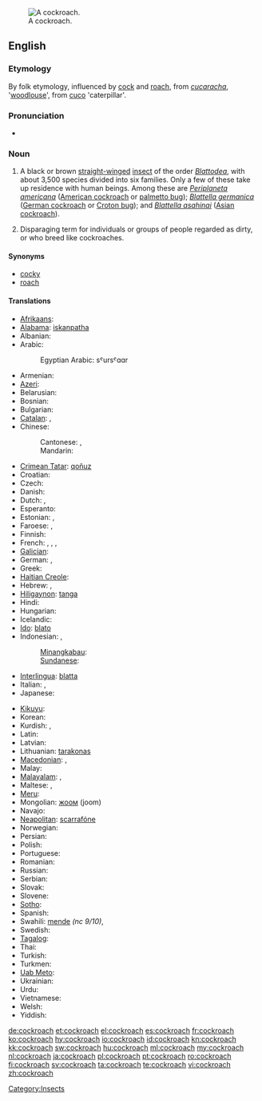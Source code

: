 [[Image:Cockroachcloseup.jpg|thumb|A cockroach.]]
==English==

{{wikipedia}}

===Etymology===
By folk etymology, influenced by [[cock]] and [[roach]], from {{etyl|es}} ''[[cucaracha]]'', '[[woodlouse]]', from [[cuco]] 'caterpillar'.

===Pronunciation===
* {{audio|en-us-cockroach.ogg|Audio (US)}}

===Noun===
{{en-noun|es}}

# {{zoology}} A black or brown [[straight]][[-winged]] [[insect]] of the order ''[[Blattodea]]'', with about 3,500 species divided into six families. Only a few of these take up residence with human beings. Among these are ''[[Periplaneta americana]]'' ([[American cockroach]] or [[palmetto bug]]); ''[[Blattella germanica]]'' ([[German cockroach]] or [[Croton bug]]); and ''[[Blattella asahinai]]'' ([[Asian cockroach]]).
# Disparaging term for individuals or groups of people regarded as dirty, or who breed like cockroaches.

====Synonyms====
* [[cocky]] {{italbrac|Australia|colloquial}}
* [[roach]] {{italbrac|US}}

====Translations====
{{trans-top|insect}}
* [[Afrikaans]]: {{t-|af|kakkerlak|xs=Afrikaans}}
* [[Alabama]]: [[iskanpatha]]
* Albanian: {{t|sq|kacabu}}
* Arabic: {{t|ar|صرصور|m|tr=SurSuur}}
*: Egyptian Arabic: {{Arab|[[صرصار]]}} sˤursˤɑɑr 
* Armenian: {{t-|hy|ուտիճ|tr=utič}}
* [[Azeri]]: {{t|az|tarakan}}
* Belarusian: {{t|be|прусак|sc=Cyrl}}
* Bosnian: {{t-|bs|žohar|m}}
* Bulgarian: {{t+|bg|хлебарка|f|tr=khlebarka}}
* [[Catalan]]: {{t-|ca|escarabat|m}}, {{t|ca|panerola|f}}
* Chinese:
*: Cantonese: {{t|yue|蟑|sc=Hani}}, {{t|yue|甴|sc=Hani}}
*: Mandarin: {{t-|cmn|蟑螂|tr=zhāngláng|sc=Hani}}
* [[Crimean Tatar]]: [[qoñuz]]
* Croatian: {{t+|hr|žohar|m}}
* Czech: {{t-|cs|šváb|m}}
* Danish: {{t+|da|kakerlak|c}}
* Dutch: {{t+|nl|kakkerlak|f}}, {{t-|nl|sissende kakkerlak|f}}
* Esperanto: {{t-|eo|blato|xs=Esperanto}}
* Estonian: {{t|et|prussakas}}, {{t|et|prussakalised|p}}
* Faroese: {{t|fo|grótlús|f}}, {{qualifier|colloquial}} {{t|fo|kakkulakkur|m}}
* Finnish: {{t-|fi|torakka}}
* French: {{t+|fr|blatte|f}}, {{t+|fr|cafard|m}}, {{t+|fr|cancrelat|m}}, {{t|fr|coquerelle|f}} {{italbrac|Quebec}}
* [[Galician]]: {{t|gl|barata}}
* German: {{t+|de|Schabe|f}}, {{t+|de|Kakerlake|m}}
* Greek: {{t+|el|κατσαρίδα|f|tr=katsarída}}
* [[Haitian Creole]]: {{tø|ht|blat}}
* Hebrew: {{t-|he|ג׳וק|alt=ג׳וּק|tr=juq}}, {{t|he|תיקן|tr=tikan}}
* [[Hiligaynon]]: [[tanga]]
* Hindi: {{t|hi|तिलचट्टा|tr=tilcaṭṭā|xs=Hindi}}
* Hungarian: {{t+|hu|csótány}}
* Icelandic: {{t-|is|kakkalakki|m}}
* [[Ido]]: [[blato]]
* Indonesian: {{t+|id|kecoak|xs=Indonesian}}, {{t-|id|kacoa|xs=Indonesian}}
*: [[Minangkabau]]: {{tø|min|lipeh}}
*: [[Sundanese]]: {{t|su|cucunguk}}
* [[Interlingua]]: [[blatta]]
* Italian: {{t-|it|blatta|f}}, {{t+|it|scarafaggio|m}}
* Japanese: {{t+|ja|ゴキブリ|tr=gokiburi}}
{{trans-mid}}
* [[Kikuyu]]: {{tø|ki|nyeje}}
* Korean: {{t-|ko|바퀴벌레|tr=bakwibeolle}}
* Kurdish: {{ku-Arab|[[سیسرک]]}}, {{ku-Arab|[[سیسارک]]}}
* Latin: {{t+|la|blatta|f}}
* Latvian: {{t|lv|prusaks}}
* Lithuanian: [[tarakonas]] {{m}}
* [[Macedonian]]: {{t|mk|бубашваба|f|tr=bubašvába}}, {{t|mk|лебарка|f|tr=lébarka}}
* Malay: {{t-|ms|lipas|xs=Malay}}
* [[Malayalam]]: {{t-|ml|പാറ്റ|tr=pātta|sc=Mlym|xs=Malayalam}}, {{t-|ml|പാററ|tr=pātta|sc=Mlym|xs=Malayalam}}
* Maltese: {{t-|mt|wirdiena|f|xs=Maltese}}, {{t-|mt|kokroċ|m|xs=Maltese}}
* [[Meru]]: {{tø|mer|njenje}}
* Mongolian: [[жоом]] (joom)
* Navajo: {{tø|nv|chʼoshtsoh}}
* [[Neapolitan]]: [[scarrafóne]]
* Norwegian: {{t-|no|kakerlakk|m}}
* Persian: {{t+|fa|سوسک|tr=susk}}
* Polish: {{t+|pl|karaluch|m}}
* Portuguese: {{t+|pt|barata|f}}
* Romanian: {{t+|ro|gândac|m}}
* Russian: {{t+|ru|таракан|m|tr=tarakán}}
* Serbian: {{t|sr|бубашваба|sc=Cyrl}}
* Slovak: {{t|sk|šváb|m}}
* Slovene: {{t+|sl|ščurek|m}}
* [[Sotho]]: {{t|st|lephela|xs=Sotho}}
* Spanish: {{t+|es|cucaracha|f}}
* Swahili: [[mende]] ''(nc 9/10)'', {{t+|sw|kombamwiko|xs=Swahili}}
* Swedish: {{t+|sv|kackerlacka|c}}
* [[Tagalog]]: {{t|tl|ipis|xs=Tagalog}}
* Thai: {{t|th|แมลงสาบ|tr=maelong sàap}}
* Turkish: {{t+|tr|hamam böceği}}
* Turkmen: {{t|tk|saçakçy}}
* [[Uab Meto]]: {{tø|aoz|iki}}
* Ukrainian: {{t|uk|тарган|sc=Cyrl}}
* Urdu: {{t|ur|جهنگر|xs=Urdu}}
* Vietnamese: {{t-|vi|con gián|xs=Vietnamese}}
* Welsh: {{t|cy|chwilod duon}}
* Yiddish: {{t|yi|טאַראַקאַן|sc=Hebr}}
{{trans-bottom}}

[[Category:Insects]]

[[de:cockroach]]
[[et:cockroach]]
[[el:cockroach]]
[[es:cockroach]]
[[fr:cockroach]]
[[ko:cockroach]]
[[hy:cockroach]]
[[io:cockroach]]
[[id:cockroach]]
[[kn:cockroach]]
[[kk:cockroach]]
[[sw:cockroach]]
[[hu:cockroach]]
[[ml:cockroach]]
[[my:cockroach]]
[[nl:cockroach]]
[[ja:cockroach]]
[[pl:cockroach]]
[[pt:cockroach]]
[[ro:cockroach]]
[[fi:cockroach]]
[[sv:cockroach]]
[[ta:cockroach]]
[[te:cockroach]]
[[vi:cockroach]]
[[zh:cockroach]]